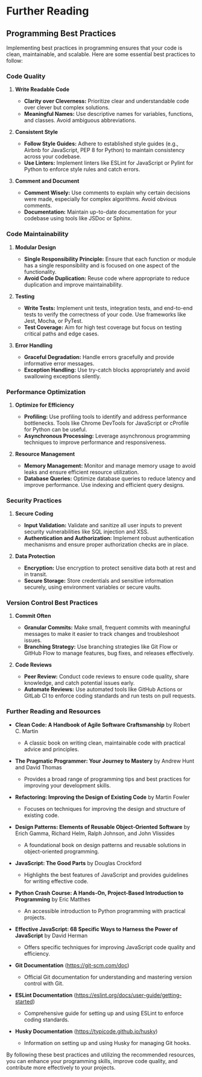 # Further Reading

## Programming Best Practices

Implementing best practices in programming ensures that your code is clean, maintainable, and scalable. Here are some essential best practices to follow:

### Code Quality

1. **Write Readable Code**
   - **Clarity over Cleverness:** Prioritize clear and understandable code over clever but complex solutions.
   - **Meaningful Names:** Use descriptive names for variables, functions, and classes. Avoid ambiguous abbreviations.

2. **Consistent Style**
   - **Follow Style Guides:** Adhere to established style guides (e.g., Airbnb for JavaScript, PEP 8 for Python) to maintain consistency across your codebase.
   - **Use Linters:** Implement linters like ESLint for JavaScript or Pylint for Python to enforce style rules and catch errors.

3. **Comment and Document**
   - **Comment Wisely:** Use comments to explain why certain decisions were made, especially for complex algorithms. Avoid obvious comments.
   - **Documentation:** Maintain up-to-date documentation for your codebase using tools like JSDoc or Sphinx.

### Code Maintainability

1. **Modular Design**
   - **Single Responsibility Principle:** Ensure that each function or module has a single responsibility and is focused on one aspect of the functionality.
   - **Avoid Code Duplication:** Reuse code where appropriate to reduce duplication and improve maintainability.

2. **Testing**
   - **Write Tests:** Implement unit tests, integration tests, and end-to-end tests to verify the correctness of your code. Use frameworks like Jest, Mocha, or PyTest.
   - **Test Coverage:** Aim for high test coverage but focus on testing critical paths and edge cases.

3. **Error Handling**
   - **Graceful Degradation:** Handle errors gracefully and provide informative error messages.
   - **Exception Handling:** Use try-catch blocks appropriately and avoid swallowing exceptions silently.

### Performance Optimization

1. **Optimize for Efficiency**
   - **Profiling:** Use profiling tools to identify and address performance bottlenecks. Tools like Chrome DevTools for JavaScript or cProfile for Python can be useful.
   - **Asynchronous Processing:** Leverage asynchronous programming techniques to improve performance and responsiveness.

2. **Resource Management**
   - **Memory Management:** Monitor and manage memory usage to avoid leaks and ensure efficient resource utilization.
   - **Database Queries:** Optimize database queries to reduce latency and improve performance. Use indexing and efficient query designs.

### Security Practices

1. **Secure Coding**
   - **Input Validation:** Validate and sanitize all user inputs to prevent security vulnerabilities like SQL injection and XSS.
   - **Authentication and Authorization:** Implement robust authentication mechanisms and ensure proper authorization checks are in place.

2. **Data Protection**
   - **Encryption:** Use encryption to protect sensitive data both at rest and in transit.
   - **Secure Storage:** Store credentials and sensitive information securely, using environment variables or secure vaults.

### Version Control Best Practices

1. **Commit Often**
   - **Granular Commits:** Make small, frequent commits with meaningful messages to make it easier to track changes and troubleshoot issues.
   - **Branching Strategy:** Use branching strategies like Git Flow or GitHub Flow to manage features, bug fixes, and releases effectively.

2. **Code Reviews**
   - **Peer Review:** Conduct code reviews to ensure code quality, share knowledge, and catch potential issues early.
   - **Automate Reviews:** Use automated tools like GitHub Actions or GitLab CI to enforce coding standards and run tests on pull requests.

### Further Reading and Resources

- **Clean Code: A Handbook of Agile Software Craftsmanship** by Robert C. Martin
  - A classic book on writing clean, maintainable code with practical advice and principles.

- **The Pragmatic Programmer: Your Journey to Mastery** by Andrew Hunt and David Thomas
  - Provides a broad range of programming tips and best practices for improving your development skills.

- **Refactoring: Improving the Design of Existing Code** by Martin Fowler
  - Focuses on techniques for improving the design and structure of existing code.

- **Design Patterns: Elements of Reusable Object-Oriented Software** by Erich Gamma, Richard Helm, Ralph Johnson, and John Vlissides
  - A foundational book on design patterns and reusable solutions in object-oriented programming.

- **JavaScript: The Good Parts** by Douglas Crockford
  - Highlights the best features of JavaScript and provides guidelines for writing effective code.

- **Python Crash Course: A Hands-On, Project-Based Introduction to Programming** by Eric Matthes
  - An accessible introduction to Python programming with practical projects.

- **Effective JavaScript: 68 Specific Ways to Harness the Power of JavaScript** by David Herman
  - Offers specific techniques for improving JavaScript code quality and efficiency.

- **Git Documentation** (https://git-scm.com/doc)
  - Official Git documentation for understanding and mastering version control with Git.

- **ESLint Documentation** (https://eslint.org/docs/user-guide/getting-started)
  - Comprehensive guide for setting up and using ESLint to enforce coding standards.

- **Husky Documentation** (https://typicode.github.io/husky)
  - Information on setting up and using Husky for managing Git hooks.

By following these best practices and utilizing the recommended resources, you can enhance your programming skills, improve code quality, and contribute more effectively to your projects.
